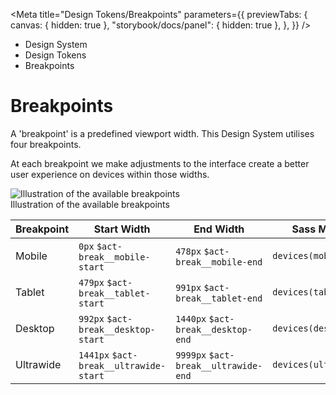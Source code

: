 
<Meta
	title="Design Tokens/Breakpoints"
	parameters={{
		previewTabs: {
			canvas: { hidden: true },
			"storybook/docs/panel": { hidden: true },
		},
	}}
/>

<div className="act-docs-container">
	<Masthead />
	<div className="act-flex act-flex-light-purple">
		<div className="act-flex__container act-flex__container-padding-trim">
			<div className="act-flex__grid">
				<div className="act-flex__row">
					<div className="act-col__cw-12">
						<div className="act-box">
							<div className="act-breadcrumbs">
								<ul className="act-breadcrumbs__container">
									<li className="act-breadcrumbs__crumb act-h6">
										<LinkTo className="act-breadcrumbs__crumb__link" kind="system-introduction--page">
											Design System <i className="fa-solid fa-angle-right"></i>
										</LinkTo>
									</li>
									<li className="act-breadcrumbs__crumb act-h6">
										<LinkTo className="act-breadcrumbs__crumb__link" kind="design-tokens-overview--page">
											Design Tokens <i className="fa-solid fa-angle-right"></i>
										</LinkTo>
									</li>
									<li className="act-breadcrumbs__crumb act-h6">
										<LinkTo className="act-breadcrumbs__crumb__link" kind="design-tokens-breakpoints--page">
											Breakpoints <i className="fa-solid fa-angle-right"></i>
										</LinkTo>
									</li>
								</ul>
							</div>
							<h1>Breakpoints</h1>
						</div>
					</div>
				</div>
			</div>
		</div>
	</div>
	<div className="act-flex">
		<div className="act-flex__container">
			<div className="act-flex__grid">
				<div className="act-flex__row">
					<div className="act-col__cw-12">
						<div className="act-box">
							<p>A 'breakpoint' is a predefined viewport width. This Design System utilises four breakpoints.</p>
							<p>At each breakpoint we make adjustments to the interface create a better user experience on devices within those widths.</p>
							<div className="act-img">
								<img src="/images/2-design-tokens-breakpoints-1.png" alt="Illustration of the available breakpoints" />
								<div className="act-img__description act-p-small">
									<i class="fa-solid fa-circle-info"></i> Illustration of the available breakpoints
								</div>
							</div>
							<div className="act-table-container">
								<table className="act-table">
									<thead>
										<tr>
											<th>Breakpoint</th>
											<th>Start Width</th>
											<th>End Width</th>
											<th>Sass Mixin</th>
										</tr>
									</thead>
									<tbody>
										<tr>
											<td>Mobile</td>
											<td>
												<code>0px</code>
												<code className="sass-var">$act-break__mobile-start</code>
											</td>
											<td>
												<code>478px</code>
												<code className="sass-var">$act-break__mobile-end</code>
											</td>
											<td>
												<code className="sass-var">devices(mobile)</code>
											</td>
										</tr>
										<tr>
											<td>Tablet</td>
											<td>
												<code>479px</code>
												<code className="sass-var">$act-break__tablet-start</code>
											</td>
											<td>
												<code>991px</code>
												<code className="sass-var">$act-break__tablet-end</code>
											</td>
											<td>
												<code className="sass-var">devices(tablet)</code>
											</td>
										</tr>
										<tr>
											<td>Desktop</td>
											<td>
												<code>992px</code>
												<code className="sass-var">$act-break__desktop-start</code>
											</td>
											<td>
												<code>1440px</code>
												<code className="sass-var">$act-break__desktop-end</code>
											</td>
											<td>
												<code className="sass-var">devices(desktop)</code>
											</td>
										</tr>
										<tr>
											<td>Ultrawide</td>
											<td>
												<code>1441px</code>
												<code className="sass-var">$act-break__ultrawide-start</code>
											</td>
											<td>
												<code>9999px</code>
												<code className="sass-var">$act-break__ultrawide-end</code>
											</td>
											<td>
												<code className="sass-var">devices(ultrawide)</code>
											</td>
										</tr>
									</tbody>
								</table>
							</div>
						</div>
					</div>
				</div>
			</div>
		</div>
	</div>
	<AoC />
	<Footer />
</div>
